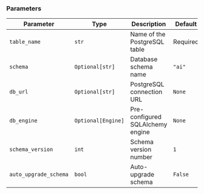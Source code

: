 ### Parameters

| Parameter | Type | Description | Default |
|-----------|------|-------------|---------|
| `table_name` | `str` | Name of the PostgreSQL table | Required |
| `schema` | `Optional[str]` | Database schema name | `"ai"` |
| `db_url` | `Optional[str]` | PostgreSQL connection URL | `None` |
| `db_engine` | `Optional[Engine]` | Pre-configured SQLAlchemy engine | `None` |
| `schema_version` | `int` | Schema version number | `1` |
| `auto_upgrade_schema` | `bool` | Auto-upgrade schema | `False` |